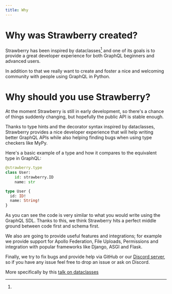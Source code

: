 ```yaml
---
title: Why
---
```


# Why was Strawberry created?

Strawberry has been inspired by dataclasses[^1] and one of its goals is to
provide a great developer experience for both GraphQL beginners and advanced
users.

In addition to that we really want to create and foster a nice and welcoming
community with people using GraphQL in Python.

# Why should you use Strawberry?

<Note>


At the moment Strawberry is still in early development, so there's a chance of
things suddenly changing, but hopefully the public API is stable enough.

</Note>


Thanks to type hints and the decorator syntax inspired by dataclasses,
Strawberry provides a nice developer experience that will help writing better
GraphQL APIs while also helping finding bugs when using type checkers like MyPy.

Here's a basic example of a type and how it compares to the equivalent type in
GraphQL:

<CodeGrid>


```python
@strawberry.type
class User:
    id: strawberry.ID
    name: str
```

```graphql
type User {
  id: ID!
  name: String!
}
```

</CodeGrid>


As you can see the code is very similar to what you would write using the
GraphQL SDL. Thanks to this, we think Strawberry hits a perfect middle ground
between code first and schema first.

We also are going to provide useful features and integrations; for example we
provide support for Apollo Federation, File Uploads, Permissions and integration
with popular frameworks like Django, ASGI and Flask.

Finally, we try to fix bugs and provide help via GitHub or our
[Discord server](http://strawberry.rocks/discord), so if you have any issue feel
free to drop an issue or ask on Discord.

[^1]:
More specifically by this
[talk on dataclasses](https://www.youtube.com/watch?v=epKegvx_Jws)
